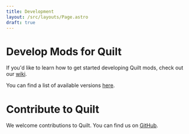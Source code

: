 ```yaml
---
title: Development
layout: /src/layouts/Page.astro
draft: true
---
```



# Develop Mods for Quilt

If you'd like to learn how to get started developing Quilt mods, check out our <a href={site.wiki}>wiki</a>.

You can find a list of available versions [here](/dev/versions).

# Contribute to Quilt

We welcome contributions to Quilt. You can find us on <a href={site.github.link}>GitHub</a>.

